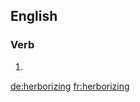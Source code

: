 ==English==

===Verb===
{{head|en|present participle}}

# {{present participle of|herborize|lang=en|nocat=1}}

[[de:herborizing]]
[[fr:herborizing]]